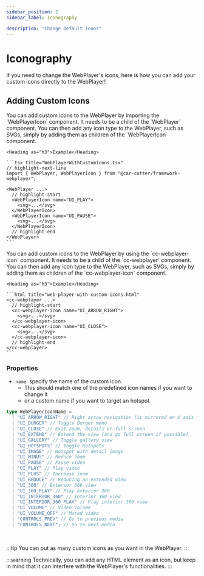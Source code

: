 ```yaml
---
sidebar_position: 2
sidebar_label: Iconography

description: "Change default icons"
---
```



# Iconography

If you need to change the WebPlayer's icons, here is how you can add your custom icons directly to the WebPlayer!

## Adding Custom Icons

<Tabs groupId="implementation-type">
  <TabItem value="framework" label="Frameworks">
    You can add custom icons to the WebPlayer by importing the `WebPlayerIcon` component.
    It needs to be a child of the `WebPlayer` component.
    You can then add any icon type to the WebPlayer, such as SVGs, simply by adding them as children of the `WebPlayerIcon` component.

    <Heading as="h3">Example</Heading>

    ```tsx title="WebPlayerWithCustomIcons.tsx"
    // highlight-next-line
    import { WebPlayer, WebPlayerIcon } from "@car-cutter/framework-webplayer";

    <WebPlayer ...>
      // highlight-start
      <WebPlayerIcon name="UI_PLAY">
        <svg>...</svg>
      </WebPlayerIcon>
      <WebPlayerIcon name="UI_PAUSE">
        <svg>...</svg>
      </WebPlayerIcon>
      // highlight-end
    </WebPlayer>
    ```

  </TabItem>

  <TabItem value="native" label="Native">
    You can add custom icons to the WebPlayer by using the `cc-webplayer-icon` component.
    It needs to be a child of the `cc-webplayer` component.
    You can then add any icon type to the WebPlayer, such as SVGs, simply by adding them as children of the `cc-webplayer-icon` component.

    <Heading as="h3">Example</Heading>

    ```html title="web-player-with-custom-icons.html"
    <cc-webplayer ...>
      // highlight-start
      <cc-webplayer-icon name="UI_ARROW_RIGHT">
        <svg>...</svg>
      </cc-webplayer-icon>
      <cc-webplayer-icon name="UI_CLOSE">
        <svg>...</svg>
      </cc-webplayer-icon>
      // highlight-end
    </cc-webplayer>
    ```

  </TabItem>
</Tabs>

### Properties

- `name`: specify the name of the custom icon.
  - This should match one of the predefined icon names if you want to change it
  - or a custom name if you want to target an hotspot

```ts
type WebPlayerIconName =
  | "UI_ARROW_RIGHT" // Right arrow navigation (is mirrored on X axis for left arrow)
  | "UI_BURGER" // Toggle Burger menu
  | "UI_CLOSE" // Exit zoom, details or full screen
  | "UI_EXTEND" // Extend the view (and go full screen if possible)
  | "UI_GALLERY" // Toggle gallery view
  | "UI_HOTSPOTS" // Toggle Hotspots
  | "UI_IMAGE" // Hotspot with detail image
  | "UI_MINUS" // Reduce zoom
  | "UI_PAUSE" // Pause video
  | "UI_PLAY" // Play video
  | "UI_PLUS" // Increase zoom
  | "UI_REDUCE" // Reducing an extended view
  | "UI_360" // Exterior 360 view
  | "UI_360_PLAY" // Play exterior 360
  | "UI_INTERIOR_360" // Interior 360 view
  | "UI_INTERIOR_360_PLAY" // Play interior 360 view
  | "UI_VOLUME" // Video volume
  | "UI_VOLUME_OFF" // Muted video
  | "CONTROLS_PREV" // Go to previous media
  | "CONTROLS_NEXT"; // Go to next media
```

<br />

:::tip
You can put as many custom icons as you want in the WebPlayer.
:::

:::warning
Technically, you can add any HTML element as an icon, but keep in mind that it can interfere with the WebPlayer's functionalities.
:::
